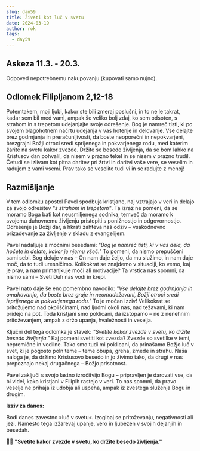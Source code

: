 ```yaml
---
slug: dan59
title: Živeti kot luč v svetu
date: 2024-03-19
author: rok
tags:
  - day59
---
```


## Askeza 11.3. - 20.3.

Odpoved nepotrebnemu nakupovanju (kupovati samo nujno).

## Odlomek Filipljanom 2,12-18

Potemtakem, moji ljubi, kakor ste bili zmeraj poslušni, in to ne le takrat, kadar sem bil med vami, ampak še veliko bolj zdaj, ko sem odsoten, s strahom in s trepetom udejanjajte svoje odrešenje. Bog je namreč tisti, ki po svojem blagohotnem načrtu udejanja v vas hotenje in delovanje. Vse delajte brez godrnjanja in preračunljivosti, da boste neoporečni in nepokvarjeni, brezgrajni Božji otroci sredi sprijenega in pokvarjenega rodu, med katerim žarite na svetu kakor zvezde. Držite se besede življenja, da se bom lahko na Kristusov dan pohvalil, da nisem v prazno tekel in se nisem v prazno trudil. Četudi se izlivam kot pitna daritev pri žrtvi in daritvi vaše vere, se veselim in radujem z vami vsemi. Prav tako se veselite tudi vi in se radujte z menoj!

## Razmišljanje

V tem odlomku apostol Pavel spodbuja kristjane, naj vztrajajo v veri in delajo za svojo odrešitev _"s strahom in trepetom"_. Ta izraz ne pomeni, da se moramo Boga bati kot neusmiljenega sodnika, temveč da moramo k svojemu duhovnemu življenju pristopiti s ponižnostjo in odgovornostjo. Odrešenje je Božji dar, a hkrati zahteva naš odziv – vsakodnevno prizadevanje za življenje v skladu z evangelijem.

Pavel nadaljuje z močnimi besedami: _"Bog je namreč tisti, ki v vas dela, da hočete in delate, kakor je njemu všeč."_ To pomeni, da nismo prepuščeni sami sebi. Bog deluje v nas – On nam daje željo, da mu služimo, in nam daje moč, da to tudi uresničimo. Kolikokrat se znajdemo v situaciji, ko vemo, kaj je prav, a nam primanjkuje moči ali motivacije? Ta vrstica nas spomni, da nismo sami – Sveti Duh nas vodi in krepi.

Pavel nato daje še eno pomembno navodilo: _"Vse delajte brez godrnjanja in omahovanja, da boste brez graje in neomadeževani, Božji otroci sredi izprijenega in pokvarjenega rodu."_ To je močan izziv! Velikokrat se pritožujemo nad okoliščinami, nad ljudmi okoli nas, nad težavami, ki nam pridejo na pot. Toda kristjani smo poklicani, da izstopamo – ne z nenehnim pritoževanjem, ampak z držo upanja, hvaležnosti in veselja.

Ključni del tega odlomka je stavek: _"Svetíte kakor zvezde v svetu, ko držite besedo življenja."_ Kaj pomeni svetiti kot zvezda? Zvezde so svetilke v temi, nepremične in vodilne. Tako smo tudi mi poklicani, da prinašamo Božjo luč v svet, ki je pogosto poln teme – teme obupa, greha, zmede in strahu. Naša naloga je, da držimo Kristusovo besedo in jo živimo tako, da drugi v nas prepoznajo nekaj drugačnega – Božjo prisotnost.

Pavel zaključi s svojo lastno izročitvijo Bogu – pripravljen je darovati vse, da bi videl, kako kristjani v Filipih rastejo v veri. To nas spomni, da pravo veselje ne prihaja iz udobja ali uspeha, ampak iz zvestega služenja Bogu in drugim.

**Izziv za danes:**

Bodi danes zavestno »luč v svetu«. Izogibaj se pritoževanju, negativnosti ali jezi. Namesto tega izžarevaj upanje, vero in ljubezen v svojih dejanjih in besedah.

🙏✨ **"Svetíte kakor zvezde v svetu, ko držite besedo življenja."**
